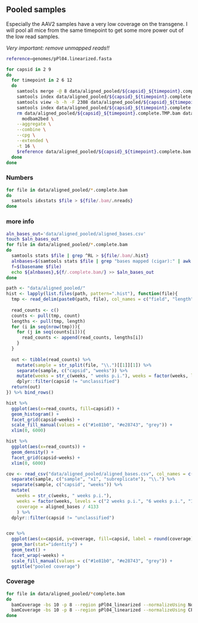 ## Pooled samples

Especially the AAV2 samples have a very low coverage on the transgene. I will pool all mice from the same timepoint to get some more power out of the low read samples.

*Very important: remove unmapped reads!!*

```bash
reference=genomes/pPl04.linearized.fasta

for capsid in 2 9
do
  for timepoint in 2 6 12
  do
    samtools merge -@ 8 data/aligned_pooled/${capsid}_${timepoint}.complete.TMP.bam data/aligned_demux/${capsid}_${timepoint}_*.bam
    samtools index data/aligned_pooled/${capsid}_${timepoint}.complete.TMP.bam
    samtools view -b -h -F 2308 data/aligned_pooled/${capsid}_${timepoint}.complete.TMP.bam > data/aligned_pooled/${capsid}_${timepoint}.complete.bam
    samtools index data/aligned_pooled/${capsid}_${timepoint}.complete.bam
    rm data/aligned_pooled/${capsid}_${timepoint}.complete.TMP.bam data/aligned_pooled/${capsid}_${timepoint}.complete.TMP.bam.bai
      modbam2bed \
    --aggregate \
    --combine \
    --cpg \
    --extended \
    -t 16 \
    $reference data/aligned_pooled/${capsid}_${timepoint}.complete.bam > data/aligned_pooled/${capsid}_${timepoint}.complete.modbed
  done
done
```

### Numbers

```bash
for file in data/aligned_pooled/*.complete.bam
do
  samtools idxstats $file > ${file/.bam/.nreads}
done
```

### more info
```bash
aln_bases_out='data/aligned_pooled/aligned_bases.csv'
touch $aln_bases_out
for file in data/aligned_pooled/*.complete.bam
do
  samtools stats $file | grep ^RL > ${file/.bam/.hist}
  alnbases=$(samtools stats $file | grep "bases mapped (cigar):" | awk '{print $5}')
  f=$(basename $file)
  echo ${alnbases},${f/.complete.bam/} >> $aln_bases_out
done
```


```r
path <- "data/aligned_pooled/"
hist <- lapply(list.files(path, pattern=".hist"), function(file){
  tmp <- read_delim(paste0(path, file), col_names = c("field", "length", "count"))
  
  read_counts <- c()
  counts <- pull(tmp, count)
  lengths <- pull(tmp, length)
  for (i in seq(nrow(tmp))){
    for (j in seq(counts[i])){
      read_counts <- append(read_counts, lengths[i])
    }
  }
  
  out <- tibble(read_counts) %>% 
    mutate(sample = str_split(file, "\\.")[[1]][1]) %>% 
    separate(sample, c("capsid", "weeks")) %>% 
    mutate(weeks = str_c(weeks, " weeks p.i."), weeks = factor(weeks, levels = c("2 weeks p.i.", "6 weeks p.i.", "12 weeks p.i."))) %>% 
    dplyr::filter(capsid != "unclassified")
  return(out)
}) %>% bind_rows()

hist %>% 
  ggplot(aes(x=read_counts, fill=capsid)) +
  geom_histogram() +
  facet_grid(capsid~weeks) +
  scale_fill_manual(values = c("#1e81b0", "#e28743", "grey")) +
  xlim(0, 6000)

hist %>% 
  ggplot(aes(x=read_counts)) +
  geom_density() +
  facet_grid(capsid~weeks) +
  xlim(0, 6000)
```



```r
cov <- read_csv("data/aligned_pooled/aligned_bases.csv", col_names = c("aligned_bases", "sample")) %>% 
  separate(sample, c("sample", "x1", "subreplicate"), "\\.") %>% 
  separate(sample, c("capsid", "weeks")) %>% 
  mutate(
    weeks = str_c(weeks, " weeks p.i."),
    weeks = factor(weeks, levels = c("2 weeks p.i.", "6 weeks p.i.", "12 weeks p.i.")),
    coverage = aligned_bases / 4133
    ) %>% 
  dplyr::filter(capsid != "unclassified")


cov %>% 
  ggplot(aes(x=capsid, y=coverage, fill=capsid, label = round(coverage))) +
  geom_bar(stat="identity") +
  geom_text() +
  facet_wrap(~weeks) +
  scale_fill_manual(values = c("#1e81b0", "#e28743", "grey")) +
  ggtitle("pooled coverage")
```


### Coverage

```bash
for file in data/aligned_pooled/*complete.bam
do
  bamCoverage -bs 10 -p 8 --region pPl04_linearized --normalizeUsing None --bam $file -o ${file/.bam/.NONE.bigwig}
  bamCoverage -bs 10 -p 8 --region pPl04_linearized --normalizeUsing CPM --bam $file -o ${file/.bam/.CPM.bigwig}
done
```
